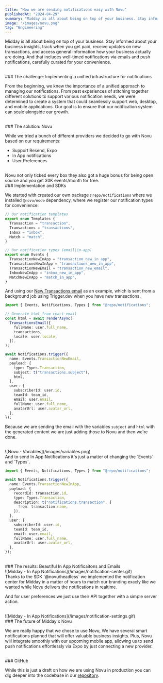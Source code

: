 ```yaml
---
title: "How we are sending notifications easy with Novu"
publishedAt: "2024-04-29"
summary: "Midday is all about being on top of your business. Stay informed about your business insights, track when you get paid, receive updates on new transactions"
image: "/images/novu.png"
tag: "Engineering"
---
```


Midday is all about being on top of your business. Stay informed about your business insights, track when you get paid, receive updates on new transactions, and access general information how your business actually are doing. And that includes well-timed notifications via emails and push notifications, carefully curated for your convenience.

<br />
### The challenge: Implementing a unified infrastructure for notifications

From the beginning, we knew the importance of a unified approach to managing our notifications. From past experiences of stitching together different solutions to support various notification needs, we were determined to create a system that could seamlessly support web, desktop, and mobile applications. Our goal is to ensure that our notification system can scale alongside our growth.

<br />
### The solution: Novu

While we tried a bunch of different providers we decided to
go with Novu based on our requirements:

- Support Resend, Expo
- In App notifications
- User Preferences

<br />
Novu not only ticked every box they also got a huge bonus for being open source
and you get 30K events/month for free.

<br />
### Implementation and SDKs

We started with created our own package `@repo/notifications` where
we installed `@novu/node` dependency, where we register our notification
types for convenience:

```typescript
// Our notification templates
export enum Templates {
  Transaction = "transaction",
  Transactions = "transactions",
  Inbox = "inbox",
  Match = "match",
}

// Our notification types (email|in-app)
export enum Events {
  TransactionNewInApp = "transaction_new_in_app",
  TransactionsNewInApp = "transactions_new_in_app",
  TransactionNewEmail = "transaction_new_email",
  InboxNewInApp = "inbox_new_in_app",
  MatchNewInApp = "match_in_app",
}
```

And using our [New Transactions email](https://email.midday.ai/preview/transactions) as an example, which is sent from a background job using Trigger.dev when you have new transactions.

```typescript
import { Events, Notifications, Types } from "@repo/notifications";

// Generate html from react-email
const html = await renderAsync(
  TransactionsEmail({
    fullName: user.full_name,
    transactions,
    locale: user.locale,
  }),
);

await Notifications.trigger({
  name: Events.TransactionNewEmail,
  payload: {
    type: Types.Transaction,
    subject: t("transactions.subject"),
    html,
  },
  user: {
    subscriberId: user.id,
    teamId: team_id,
    email: user.email,
    fullName: user.full_name,
    avatarUrl: user.avatar_url,
  },
});
```

Because we are sending the email with the variables `subject` and `html` with the generated content we are just adding those to Novu and then we're done.

<br />
![Novu - Variables](/images/variables.png)

<br />
And to send In App Notifications it's just a matter of changing the `Events` and
`Types`.

```typescript
import { Events, Notifications, Types } from "@repo/notifications";

await Notifications.trigger({
  name: Events.TransactionNewInApp,
  payload: {
    recordId: transaction.id,
    type: Types.Transaction,
    description: t("notifications.transaction", {
      from: transaction.name,
    }),
  },
  user: {
    subscriberId: user.id,
    teamId: team_id,
    email: user.email,
    fullName: user.full_name,
    avatarUrl: user.avatar_url,
  },
});
```

<br />
### The results: Beautiful In App Notificaitons and Emails
<br />
![Midday - In App Notifications](/images/notification-center.gif)
<br />
Thanks to the SDK `@novu/headless` we implemented the notification center for
Midday in a matter of hours to match our branding exacly like we wanted while
Novu delivers the notifications in realtime.

<br />

And for user preferences we just use their API together with a simple server action.

<br />
![Midday - In App Notifications](/images/notification-settings.gif)

<br />
### The future of Midday x Novu

We are really happy that we chose to use Novu, We have several smart notifications planned that will offer valuable business insights. Plus, Novu will integrate smoothly with our upcoming mobile app, allowing us to send push notifications effortlessly via Expo by just connecting a new provider.

<br />
### GitHub

While this is just a draft on how we are using Novu in production you can dig deeper into the codebase in our [repository](https://git.new/midday).
